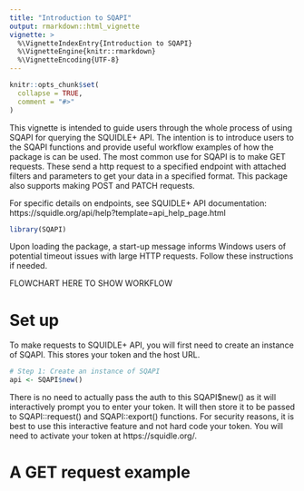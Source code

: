 ```yaml
---
title: "Introduction to SQAPI"
output: rmarkdown::html_vignette
vignette: >
  %\VignetteIndexEntry{Introduction to SQAPI}
  %\VignetteEngine{knitr::rmarkdown}
  %\VignetteEncoding{UTF-8}
---
```


```r
knitr::opts_chunk$set(
  collapse = TRUE,
  comment = "#>"
)
```

This vignette is intended to guide users through the whole process of using SQAPI for querying the SQUIDLE+ API.
The intention is to introduce users to the SQAPI functions and provide useful workflow examples of how the package is can be used.
The most common use for SQAPI is to make GET requests. These send a http request to a specified endpoint with attached filters and parameters to get your data in a specified format.
This package also supports making POST and PATCH requests. 

For specific details on endpoints, see SQUIDLE+ API documentation: https://squidle.org/api/help?template=api_help_page.html

```r
library(SQAPI)
```
Upon loading the package, a start-up message informs Windows users of potential timeout issues with large HTTP requests. Follow these instructions if needed.

FLOWCHART HERE TO SHOW WORKFLOW


# Set up
To make requests to SQUIDLE+ API, you will first need to create an instance of SQAPI. This stores your token and the host URL. 
```r
# Step 1: Create an instance of SQAPI
api <- SQAPI$new()
```
There is no need to actually pass the auth to this SQAPI$new() as it will interactively prompt you to enter your token. It will then store it to be passed to SQAPI::request() and SQAPI::export() functions. For security reasons, it is best to use this interactive feature and not hard code your token.
You will need to activate your token at https://squidle.org/.

# A GET request example


 
